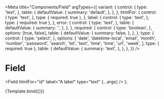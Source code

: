 
<Meta
  title="Components/Field"
  argTypes={{
    variant: {
      control: {
        type: 'text',
      },
      table: {
        defaultValue: {
          summary: 'default',
        },
      },
    },
    htmlFor: {
      control: {
        type: 'text',
      },
      type: { required: true },
    },
    label: {
      control: {
        type: 'text',
      },
      type: { required: true },
    },
    error: {
      control: {
        type: 'text',
      },
      table: {
        defaultValue: {
          summary: '',
        },
      },
    },
    required: {
      control: {
        type: 'boolean',
      },
      options: [true, false],
      table: {
        defaultValue: {
          summary: false,
        },
      },
    },
    type: {
      control: {
        type: 'select',
      },
      options: [
        'date',
        'datetime-local',
        'email',
        'month',
        'number',
        'password',
        'search',
        'tel',
        'text',
        'time',
        'time',
        'url',
        'week',
      ],
      type: { required: true },
      table: {
        defaultValue: {
          summary: 'text',
        },
      },
    },
  }}
/>

# Field

  <Field htmlFor="id" label="A label" type="text" {...args} />
);

<Canvas>
  <Story name="Default">{Template.bind({})}</Story>
</Canvas>

<ArgsTable story="Default" />
